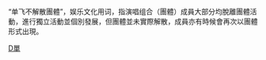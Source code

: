 “单飞不解散團體”，娱乐文化用词，指演唱组合（團體）成員大部分均脫離團體活動，進行獨立活動並個別發展，但團體並未實際解散，成員亦有時候會再次以團體形式出現。
[[Category:音樂團體種類‎|D單]]